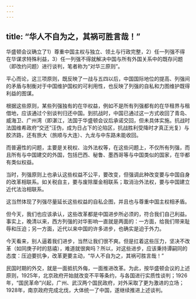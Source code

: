 ```yaml
---
---
---
```

title: “华人不自为之，其祸可胜言哉！”
---



华盛顿会议确立了1）尊重中国主权与独立、领土与行政完整，2）任一列强不得在华谋求特殊利益，3）任一列强不得就解决中国与所有外国关系中的既存问题（即改约问题）进行谈判，笔者称为“对华三原则”。

平心而论，这三项原则，既反映了一战与五四以后，中国国际地位的提高、列强间的矛盾与制衡对于中国维护国权的可利用性，也反映了列强的自私和力图维护既得利益的图谋。

根据这些原则，某些列强独有的在华权益，例如不是所有列强都有的在华租界与租借地，应该通过个别谈判归还中国。到抗战时，中国已通过这一方式收回了青岛、威海卫、广州湾（即湛江，法国于华盛顿会议后承诺交回，但未具体实施。抗战时法国维希政府“交还”汪伪，成为日占下的沦陷区，抗战胜利受降时才真正光复）与胶济路，还有旅大（旅顺与大连）、九龙与中东路未能收回。

而普遍性的问题，主要是关税权、治外法权等，在这些问题上，不仅所有列强，而且所有与中国建交的外国，包括巴西、秘鲁、墨西哥等与中国类似的国家，在华都有类似权益。

当时，列强原则上也承认这些权益不公平，要改变，但强调此种改变要与中国自身的改革相联系。如关税自主，要与废除厘金相联系；取消治外法权，要与中国建立近代法治相联系。

这当然体现了列强尽量延长这些权益的自私企图，并且也与尊重中国主权相矛盾。

但今天，我们也应该承认，这些改革都是中国进步所必须的，符合我们自己利益。事实上，晚清以来，西方列强的对华影响一直就是两面的：一方面，给我们带来耻辱和压迫；另一方面，近代以来中国的许多进步，也确实是迫于外力。

今天看来，别人逼着我们进步，当然让我们很不爽。但是扛着这些压力，坚决不改革（如同庚子时的慈禧），难道就很爽吗？所以，对这些进步，应该秉持谭嗣同的态度：压迫要抗争，改革更要主动，“华人不自为之，其祸可胜言哉！”

民国时期的外交，就是一面抵抗外侮，一面推进改革。为此，按华盛顿会议的上述原则，1925年，北京政府开始就改变不平等条约，与各国进行实质性谈判；1926年，“国民革命”兴起，广州、武汉两个国民政府，对外采取了更为激进的立场；1928年，南京政府完成北伐，大体统一了中国，遂继续推进上述谈判。